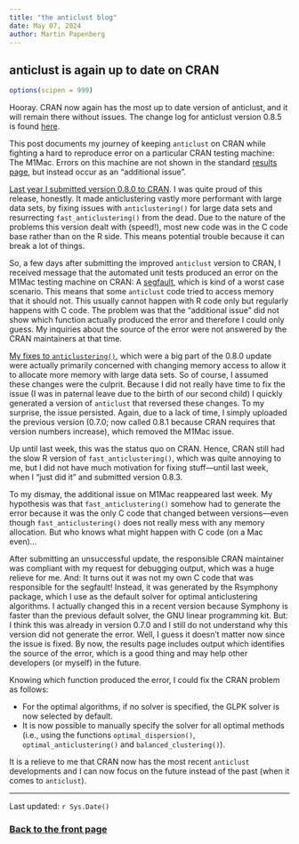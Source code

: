 ```yaml
---
title: "the anticlust blog"
date: May 07, 2024
author: Martin Papenberg
---
```


## anticlust is again up to date on CRAN

```r
options(scipen = 999)
```

Hooray. CRAN now again has the most up to date version of anticlust, and it will remain there without issues. The change log for anticlust version 0.8.5 is found [here](https://m-py.github.io/anticlust/news/index.html).

This post documents my journey of keeping `anticlust` on CRAN while fighting a hard to reproduce error on a particular CRAN testing machine: The M1Mac. Errors on this machine are not shown in the standard [results page](https://cran.r-project.org/web/checks/check_results_anticlust.html), but instead occur as an "additional issue". 

[Last year I submitted version 0.8.0 to CRAN](2023-09-13.html). I was quite proud of this release, honestly. It made anticlustering vastly more performant with large data sets, by fixing issues with `anticlustering()` for large data sets and resurrecting `fast_anticlustering()` from the dead. Due to the nature of the problems this version dealt with (speed!), most new code was in the C code base rather than on the R side. This means potential trouble because it can break a lot of things. 

So, a few days after submitting the improved `anticlust` version to CRAN, I received message that the automated unit tests produced an error on the M1Mac testing machine on CRAN: A [segfault](https://en.wikipedia.org/wiki/Segmentation_fault), which is kind of a worst case scenario. This means that some `anticlust` code tried to access memory that it should not. This usually cannot happen with R code only but regularly happens with C code. The problem was that the "additional issue" did not show which function actually produced the error and therefore I could only guess. My inquiries about the source of the error were not answered by the CRAN maintainers at that time. 

[My fixes to `anticlustering()`](https://github.com/m-Py/anticlust/issues/50), which were a big part of the 0.8.0 update were actually primarily concerned with changing memory access to allow it to allocate more memory with large data sets. So of course, I assumed these changes were the culprit. Because I did not really have time to fix the issue (I was in paternal leave due to the birth of our second child) I quickly generated a version of `anticlust` that reversed these changes. To my surprise, the issue persisted. Again, due to a lack of time, I simply uploaded the previous version (0.7.0; now called 0.8.1 because CRAN requires that version numbers increase), which removed the M1Mac issue. 

Up until last week, this was the status quo on CRAN. Hence, CRAN still had the slow R version of `fast_anticlustering()`, which was quite annoying to me, but I did not have much motivation for fixing stuff---until last week, when I "just did it" and submitted version 0.8.3. 

To my dismay, the additional issue on M1Mac reappeared last week. My hypothesis was that `fast_anticlustering()` somehow had to generate the error because it was the only C code that changed between versions---even though `fast_anticlustering()` does not really mess with any memory allocation. But who knows what might happen with C code (on a Mac even)...

After submitting an unsuccessful update, the responsible CRAN maintainer was compliant with my request for debugging output, which was a huge relieve for me. And: It turns out it was not my own C code that was responsible for the segfault! Instead, it was generated by the Rsymphony package, which I use as the default solver for optimal anticlustering algorithms. I actually changed this in a recent version because Symphony is faster than the previous default solver, the GNU linear programming kit. But: I think this was already in version 0.7.0 and I still do not understand why this version did not generate the error. Well, I guess it doesn't matter now since the issue is fixed. By now, the results page includes output which identifies the source of the error, which is a good thing and may help other developers (or myself) in the future.

Knowing which function produced the error, I could fix the CRAN problem as follows:

- For the optimal algorithms, if no solver is specified, the GLPK solver is now selected by default.
- It is now possible to manually specify the solver for all optimal methods (i.e., using the functions `optimal_dispersion()`, `optimal_anticlustering()` and `balanced_clustering()`).

It is a relieve to me that CRAN now has the most recent `anticlust` developments and I can now focus on the future instead of the past (when it comes to `anticlust`).

---

Last updated: `r Sys.Date()`

### <a href="index.html">Back to the front page</a>
